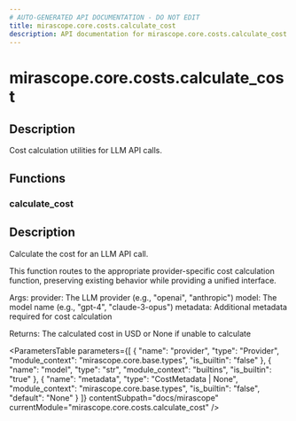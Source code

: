```yaml
---
# AUTO-GENERATED API DOCUMENTATION - DO NOT EDIT
title: mirascope.core.costs.calculate_cost
description: API documentation for mirascope.core.costs.calculate_cost
---
```


# mirascope.core.costs.calculate_cost

<ApiType type="Module" />

## Description

Cost calculation utilities for LLM API calls.

## Functions

### calculate_cost

<ApiType type="Function" />

## Description

Calculate the cost for an LLM API call.

This function routes to the appropriate provider-specific cost calculation function,
preserving existing behavior while providing a unified interface.

Args:
    provider: The LLM provider (e.g., "openai", "anthropic")
    model: The model name (e.g., "gpt-4", "claude-3-opus")
    metadata: Additional metadata required for cost calculation

Returns:
    The calculated cost in USD or None if unable to calculate

<ParametersTable
  parameters={[
  {
    "name": "provider",
    "type": "Provider",
    "module_context": "mirascope.core.base.types",
    "is_builtin": "false"
  },
  {
    "name": "model",
    "type": "str",
    "module_context": "builtins",
    "is_builtin": "true"
  },
  {
    "name": "metadata",
    "type": "CostMetadata | None",
    "module_context": "mirascope.core.base.types",
    "is_builtin": "false",
    "default": "None"
  }
]}
  contentSubpath="docs/mirascope"
  currentModule="mirascope.core.costs.calculate_cost"
/>

<ReturnType
  type="float | None"
  moduleContext="builtins"
  isBuiltin={true}
  contentSubpath="docs/mirascope"
  currentModule="mirascope.core.costs.calculate_cost"
  description="The calculated cost in USD or None if unable to calculate"
/>



